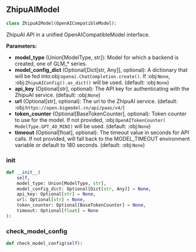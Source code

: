 <a id="camel.models.zhipuai_model"></a>

<a id="camel.models.zhipuai_model.ZhipuAIModel"></a>

## ZhipuAIModel

```python
class ZhipuAIModel(OpenAICompatibleModel):
```

ZhipuAI API in a unified OpenAICompatibleModel interface.

**Parameters:**

- **model_type** (Union[ModelType, str]): Model for which a backend is created, one of GLM_* series.
- **model_config_dict** (Optional[Dict[str, Any]], optional): A dictionary that will be fed into:obj:`openai.ChatCompletion.create()`. If :obj:`None`, :obj:`ZhipuAIConfig().as_dict()` will be used. (default: :obj:`None`)
- **api_key** (Optional[str], optional): The API key for authenticating with the ZhipuAI service. (default: :obj:`None`)
- **url** (Optional[str], optional): The url to the ZhipuAI service. (default: :obj:`https://open.bigmodel.cn/api/paas/v4/`)
- **token_counter** (Optional[BaseTokenCounter], optional): Token counter to use for the model. If not provided, :obj:`OpenAITokenCounter( ModelType.GPT_4O_MINI)` will be used. (default: :obj:`None`)
- **timeout** (Optional[float], optional): The timeout value in seconds for API calls. If not provided, will fall back to the MODEL_TIMEOUT environment variable or default to 180 seconds. (default: :obj:`None`)

<a id="camel.models.zhipuai_model.ZhipuAIModel.__init__"></a>

### __init__

```python
def __init__(
    self,
    model_type: Union[ModelType, str],
    model_config_dict: Optional[Dict[str, Any]] = None,
    api_key: Optional[str] = None,
    url: Optional[str] = None,
    token_counter: Optional[BaseTokenCounter] = None,
    timeout: Optional[float] = None
):
```

<a id="camel.models.zhipuai_model.ZhipuAIModel.check_model_config"></a>

### check_model_config

```python
def check_model_config(self):
```
